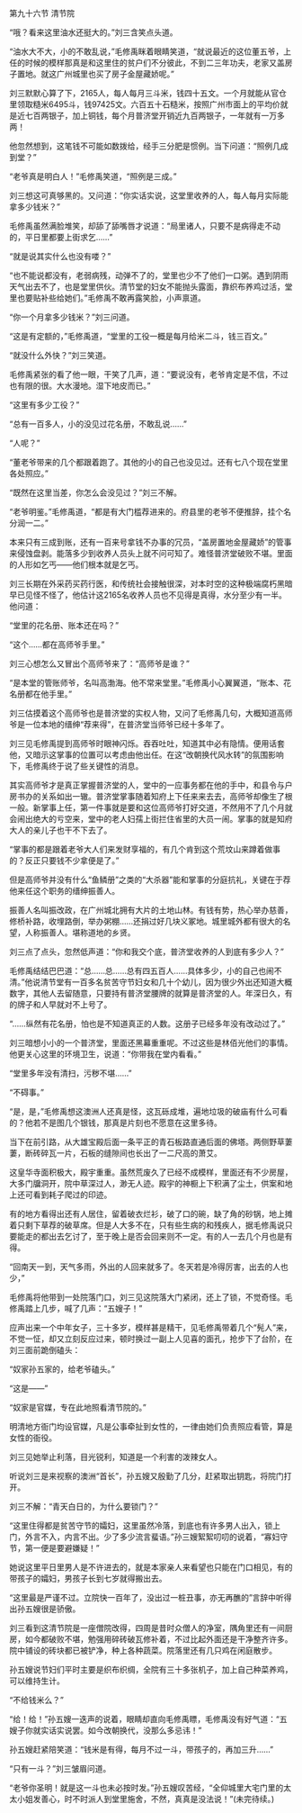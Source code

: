 

第九十六节 清节院

“哦？看来这里油水还挺大的。”刘三含笑点头道。

“油水大不大，小的不敢乱说，”毛修禹眯着眼睛笑道，“就说最近的这位董五爷，上任的时候的模样那真是和这里住的贫户们不分彼此，不到二三年功夫，老家又盖房子置地。就这广州城里也买了房子金屋藏娇呢。”

刘三默默心算了下，2165人，每人每月三斗米，钱四十五文。一个月就能从官仓里领取糙米6495斗，钱97425文。六百五十石糙米，按照广州市面上的平均价就是近七百两银子，加上铜钱，每个月普济堂开销近九百两银子，一年就有一万多两！

他忽然想到，这笔钱不可能如数拨给，经手三分肥是惯例。当下问道：“照例几成到堂？”

“老爷真是明白人！”毛修禹笑道，“照例是三成。”

刘三想这可真够黑的。又问道：“你实话实说，这堂里收养的人，每人每月实际能拿多少钱米？”

毛修禹虽然满脸堆笑，却舔了舔嘴唇才说道：“局里诸人，只要不是病得走不动的，平日里都要上街求乞……”

“就是说其实什么也没有喽？”

“也不能说都没有，老弱病残，动弹不了的，堂里也少不了他们一口粥。遇到阴雨天气出去不了，也是堂里供伙。清节堂的妇女不能抛头露面，靠织布养鸡过活，堂里也要贴补些给她们。”毛修禹不敢再露笑脸，小声禀道。

“你一个月拿多少钱米？”刘三问道。

“这是有定额的，”毛修禹道，“堂里的工役一概是每月给米二斗，钱三百文。”

“就没什么外快？”刘三笑道。

毛修禹紧张的看了他一眼，干笑了几声，道：“要说没有，老爷肯定是不信，不过也有限的很。大水漫地。湿下地皮而已。”

“这里有多少工役？”

“总有一百多人，小的没见过花名册，不敢乱说……”

“人呢？”

“董老爷带来的几个都跟着跑了。其他的小的自己也没见过。还有七八个现在堂里各处照应。”

“既然在这里当差，你怎么会没见过？”刘三不解。

“老爷明鉴。”毛修禹道，“都是有大门槛荐进来的。府县里的老爷不便推辞，挂个名分润一二。”

本来只有三成到账，还有一百来号拿钱不办事的冗员，“盖房置地金屋藏娇”的管事来侵蚀盘剥。能落多少到收养人员头上就不问可知了。难怪普济堂破败不堪。里面的人形如乞丐――他们根本就是乞丐。

刘三长期在外采药买药行医，和传统社会接触很深，对本时空的这种极端腐朽黑暗早已见怪不怪了，他估计这2165名收养人员也不见得是真得，水分至少有一半。他问道：

“堂里的花名册、账本还在吗？”

“这个……都在高师爷手里。”

刘三心想怎么又冒出个高师爷来了：“高师爷是谁？”

“是本堂的管账师爷，名叫高渤海。他不常来堂里。”毛修禹小心翼翼道，“账本、花名册都在他手里。”

刘三估摸着这个高师爷也是普济堂的实权人物，又问了毛修禹几句，大概知道高师爷是一位本地的缙绅“荐来得”，在普济堂当师爷已经十多年了。

刘三见毛修禹提到高师爷时眼神闪烁。吞吞吐吐，知道其中必有隐情。便用话套他，又暗示这掌事的位置可以考虑由他出任。在这“改朝换代风水转”的氛围影响下，毛修禹终于说了些关键性的消息。

其实高师爷才是真正掌握普济堂的人，堂中的一应事务都在他的手中，和县令与户房书办的关系如出一辙。普济堂掌事随着知府上下任来来去去，高师爷却像生了根一般。新掌事上任，第一件事就是要和这位高师爷打好交道，不然用不了几个月就会闹出绝大的亏空来，堂中的老人妇孺上街拦住省里的大员一闹。掌事的就是知府大人的亲儿子也干不下去了。

“掌事的都是跟着老爷大人们来发财享福的，有几个肯到这个荒坟山来蹲着做事的？反正只要钱不少拿便是了。”

但是高师爷并没有什么“鱼鳞册”之类的“大杀器”能和掌事的分庭抗礼，关键在于荐他来任这个职务的缙绅振善人。

振善人名叫振改政，在广州城北拥有大片的土地山林。有钱有势，热心举办慈善，修桥补路，收埋路倒，举办粥棚……还捐过好几块义冢地。城里城外都有很大的名望，人称振善人。堪称道地的乡贤。

刘三点了点头，忽然低声道：“你和我交个底，普济堂收养的人到底有多少人？”

毛修禹结结巴巴道：“总……总……总有四五百人……具体多少，小的自己也闹不清。”他说清节堂有一百多名贫苦守节妇女和几十个幼儿，因为很少外出还知道大概数字，其他人去留随意，只要持有普济堂腰牌的就算是普济堂的人。年深日久，有的牌子和人早就对不上号了。

“……纵然有花名册，怕也是不知道真正的人数。这册子已经多年没有改动过了。”

刘三暗想小小的一个普济堂，里面还黑幕重重呢。不过这些是林佰光他们的事情。他更关心这里的环境卫生，说道：“你带我在堂内看看。”

“堂里多年没有清扫，污秽不堪……”

“不碍事。”

“是，是，”毛修禹想这澳洲人还真是怪，这瓦砾成堆，遍地垃圾的破庙有什么可看的？他若不是图几个银钱，那真是片刻也不愿意在这里多待。

当下在前引路，从大雄宝殿后面一条平正的青石板路直通后面的佛塔。两侧野草萋萋，断砖碎瓦一片，石板的缝隙间也长出了一二尺高的萧艾。

这皇华寺面积极大，殿宇重重。虽然荒废久了已经不成模样，里面还有不少房屋，大多门牖洞开，院中草深过人，渺无人迹。殿宇的神橱上下积满了尘土，供案和地上还可看到耗子爬过的印迹。

有的地方看得出还有人居住，留着破衣烂衫，破了口的碗，缺了角的砂锅，地上摊着只剩下草荐的破草席。但是人大多不在，只有些生病的和残疾人，据毛修禹说只要能走的都出去乞讨了，至于晚上是否会回来则不一定。有的人一去几个月也是有得。

“回南天一到，天气多雨，外出的人回来就多了。冬天若是冷得厉害，出去的人也少，”

毛修禹将他带到一处院落门口，刘三见这院落大门紧闭，还上了锁，不觉奇怪。毛修禹踏上几步，喊了几声：“五嫂子！”

应声出来一个中年女子，三十多岁，模样甚是精干，见毛修禹带着几个“髡人”来，不觉一怔，却又立刻反应过来，顿时换过一副上人见喜的面孔，抢步下了台阶，在刘三面前跪倒磕头：

“奴家孙五家的，给老爷磕头。”

“这是――”

“奴家是官媒，专在此地照看清节院的。”

明清地方衙门均设官媒，凡是公事牵扯到女性的，一律由她们负责照应看管，算是女性的衙役。

刘三见她举止利落，目光锐利，知道是一个利害的泼辣女人。

听说刘三是来视察的澳洲“首长”，孙五嫂又殷勤了几分，赶紧取出钥匙，将院门打开。

刘三不解：“青天白日的，为什么要锁门？”

“这里住得都是贫苦守节的孀妇，这里虽然冷落，到底也有许多男人出入，锁上门，外言不入，内言不出。少了多少流言蜚语。”孙三嫂絮絮叨叨的说着，“寡妇守节，第一便是要避嫌疑！”

她说这里平日里男人是不许进去的，就是本家亲人来看望也只能在门口相见，有的带孩子的孀妇，男孩子长到七岁就得搬出去。

“这里最是严谨不过。立院快一百年了，没出过一桩丑事，亦无再醮的”言辞中听得出孙五嫂很是骄傲。

刘三看到这清节院是一座僧院改得，四周是昔时众僧人的净室，隅角里还有一间厨房，如今都破败不堪，勉强用碎砖破瓦修补着，不过比起外面还是干净整齐许多。院中铺设的砖块都已被铲净，种上各种蔬菜。院落里还有几只鸡在闲庭散步。

孙五嫂说节妇们平时主要是织布织绸，全院有三十多张机子，加上自己种菜养鸡，可以维持生计。

“不给钱米么？”

“给！给！”孙五嫂一迭声的说着，眼睛却直向毛修禹瞟，毛修禹没有好气道：“五嫂子你就实话实说罢。如今改朝换代，没那么多忌讳！”

孙五嫂赶紧陪笑道：“钱米是有得，每月不过一斗，带孩子的，再加三升……”

“只有一斗？”刘三皱眉问道。

“老爷你圣明！就是这一斗也未必按时发。”孙五嫂叹苦经，“全仰城里大宅门里的太太小姐发善心，时不时派人到堂里施舍，不然，真真是没法说！”(未完待续。)

